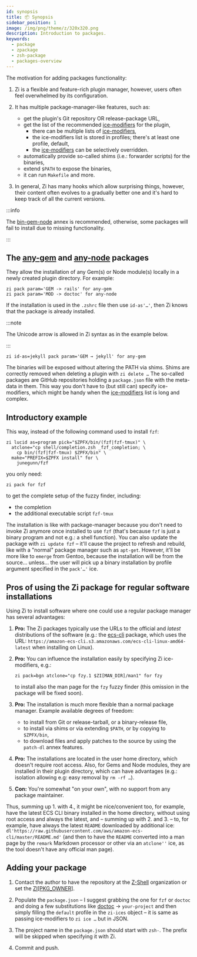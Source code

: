 ```yaml
---
id: synopsis
title: 📦 Synopsis
sidebar_position: 1
image: /img/png/theme/z/320x320.png
description: Introduction to packages.
keywords:
  - package
  - zpackage
  - zsh-package
  - packages-overview
---
```


<!-- @format -->

The motivation for adding packages functionality:

1.  Zi is a flexible and feature-rich plugin manager, however, users often feel overwhelmed by its configuration.

2.  It has multiple package-manager-like features, such as:

    -   get the plugin's Git repository OR release-package URL,
    -   get the list of the recommended [ice-modifiers][] for the plugin,
        -   there can be multiple lists of [ice-modifiers][],
        -   the ice-modifiers list is stored in profiles; there's at least one profile, default,
        -   the [ice-modifiers][] can be selectively overridden.
    -   automatically provide so-called shims (i.e.: forwarder scripts) for the binaries,
    -   extend `$PATH` to expose the binaries,
    -   it can run `Makefile` and more.

3.  In general, Zi has many hooks which allow surprising things, however, their content often evolves to a gradually better one and it's hard to keep track of all the current versions.

:::info

The [bin-gem-node][] annex is recommended, otherwise, some packages will fail to install due to missing functionality.

:::

## The [any-gem][] and [any-node][] packages

They allow the installation of any Gem(s) or Node module(s) locally in a newly created plugin directory. For example:

```shell showLineNumbers
zi pack param='GEM -> rails' for any-gem
zi pack param='MOD -> doctoc' for any-node
```

If the installation is used in the `.zshrc` file then use `id-as'…'`, then Zi knows that the package is already installed.

:::note

The Unicode arrow is allowed in Zi syntax as in the example below.

:::

```shell
zi id-as=jekyll pack param='GEM → jekyll' for any-gem
```

The binaries will be exposed without altering the PATH via shims. Shims are correctly removed when deleting a plugin with `zi delete …` The so-called packages are GitHub repositories holding a `package.json` file with the meta-data in them. This way you don't have to (but still can) specify ice-modifiers, which might be handy when the [ice-modifiers][] list is long and complex.

## Introductory example

This way, instead of the following command used to install `fzf`:

```shell showLineNumbers
zi lucid as=program pick="$ZPFX/bin/(fzf|fzf-tmux)" \
  atclone="cp shell/completion.zsh _fzf_completion; \
    cp bin/(fzf|fzf-tmux) $ZPFX/bin" \
  make="PREFIX=$ZPFX install" for \
    junegunn/fzf
```

you only need:

```shell
zi pack for fzf
```

to get the complete setup of the fuzzy finder, including:

-   the completion
-   the additional executable script `fzf-tmux`

The installation is like with package-manager because you don't need to invoke Zi anymore once installed to use `fzf` (that's because `fzf` is just a binary program and not e.g.: a shell function). You can also update the package with `zi update fzf` – it'll cause the project to refresh and rebuild, like with a "normal" package manager such as `apt-get`. However, it'll be more like to `emerge` from Gentoo, because the installation will be from the source… unless… the user will pick up a binary installation by profile argument specified in the `pack'…'` ice.

## Pros of using the Zi package for regular software installations

Using Zi to install software where one could use a regular package manager has several advantages:

1.  **Pro:** The Zi packages typically use the URLs to the official and _latest_ distributions of the software (e.g.: the [ecs-cli][] package, which uses the URL: `https://amazon-ecs-cli.s3.amazonaws.com/ecs-cli-linux-amd64-latest` when installing on Linux).

2.  **Pro:** You can influence the installation easily by specifying Zi ice-modifiers, e.g.:

    ```shell
    zi pack=bgn atclone="cp fzy.1 $ZI[MAN_DIR]/man1" for fzy
    ```

    to install also the man page for the `fzy` fuzzy finder (this omission in the package will be fixed soon).

3.  **Pro:** The installation is much more flexible than a normal package manager. Example available degrees of freedom:

    -   to install from Git or release-tarball, or a binary-release file,
    -   to install via shims or via extending `$PATH`, or by copying to `$ZPFX/bin`,
    -   to download files and apply patches to the source by using the `patch-dl` annex features.

4.  **Pro:** The installations are located in the user home directory, which doesn't require root access. Also, for Gems and Node modules, they are installed in their plugin directory, which can have advantages (e.g.: isolation allowing e.g: easy removal by `rm -rf …`).

5.  **Con:** You're somewhat "on your own", with no support from any package maintainer.

Thus, summing up 1. with 4., it might be nice/convenient too, for example, have the latest ECS CLI binary installed in the home directory, without using root access and always the latest, and – summing up with 2. and 3. – to, for example, have always the latest `README` downloaded by additional ice: `dl'https://raw.githubusercontent.com/aws/amazon-ecs-cli/master/README.md'` (and then to have the `README` converted into a man page by the `remark` Markdown processor or other via an `atclone''` ice, as the tool doesn't have any official man page).

## Adding your package

1.  Contact the author to have the repository at the [Z-Shell][z-shell] organization or set the [ZI\[PKG_OWNER\]][modify-settings].

2.  Populate the `package.json` – I suggest grabbing the one for `fzf` or `doctoc` and doing a few substitutions like [doctoc][] → `your-project` and then simply filling the `default` profile in the `zi-ices` object – it is same as passing ice-modifiers to `zi ice …` but in JSON.

3.  The project name in the `package.json` should start with `zsh-`. The prefix will be skipped when specifying it with Zi.

4.  Commit and push.

<!-- end-of-file -->

<!-- links -->

[bin-gem-node]: /ecosystem/annexes/bin-gem-node

[ice-modifiers]: /docs/guides/syntax/ice-modifiers

[modify-settings]: /docs/guides/customization#modify-settings

<!-- external -->

[any-gem]: https://github.com/z-shell/any-gem

[any-node]: https://github.com/z-shell/any-node

[ecs-cli]: https://github.com/z-shell/ecs-cli

[z-shell]: https://github.com/z-shell

[doctoc]: https://github.com/z-shell/doctoc
